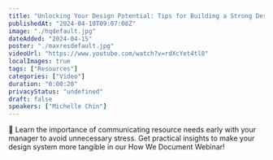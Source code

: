 ```yaml
---
title: "Unlocking Your Design Potential: Tips for Building a Strong Design System"
publishedAt: "2024-04-10T09:07:08Z"
image: "./hqdefault.jpg"
dateAdded: "2024-04-15"
poster: "./maxresdefault.jpg"
videoUrl: "https://www.youtube.com/watch?v=rdXcYet4tl8"
localImages: true
tags: ["Resources"]
categories: ["Video"]
duration: "0:00:20"
privacyStatus: "undefined"
draft: false
speakers: ["Michelle Chin"]
---
```

👀 Learn the importance of communicating resource needs early with your manager to avoid unnecessary stress. Get practical insights to make your design system more tangible in our How We Document Webinar!
